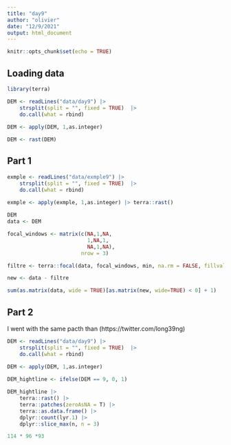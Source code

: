 ```yaml
---
title: "day9"
author: "olivier"
date: "12/9/2021"
output: html_document
---
```


```r
knitr::opts_chunk$set(echo = TRUE)
```

## Loading data

```r
library(terra)

DEM <- readLines("data/day9") |> 
    strsplit(split = "", fixed = TRUE)  |>
    do.call(what = rbind)
   
DEM <- apply(DEM, 1,as.integer)

DEM <- rast(DEM)
```




## Part 1
```r

exmple <- readLines("data/exmple9") |> 
    strsplit(split = "", fixed = TRUE)  |>
    do.call(what = rbind)
   
exmple <- apply(exmple, 1,as.integer) |> terra::rast()
```

```r
DEM
data <- DEM

focal_windows <- matrix(c(NA,1,NA,
                          1,NA,1,
                          NA,1,NA),
                        nrow = 3)

filtre <- terra::focal(data, focal_windows, min, na.rm = FALSE, fillvalue = 99)

new <- data - filtre  

sum(as.matrix(data, wide = TRUE)[as.matrix(new, wide=TRUE) < 0] + 1)

```

## Part 2

I went with the same pacth than (https://twitter.com/long39ng)

```r
DEM <- readLines("data/day9") |> 
    strsplit(split = "", fixed = TRUE)  |>
    do.call(what = rbind)
   
DEM <- apply(DEM, 1,as.integer)

DEM_hightline <- ifelse(DEM == 9, 0, 1)

DEM_hightline |> 
    terra::rast() |>
    terra::patches(zeroAsNA = T) |>
    terra::as.data.frame() |> 
    dplyr::count(lyr.1) |>
    dplyr::slice_max(n, n = 3)

114 * 96 *93

```

